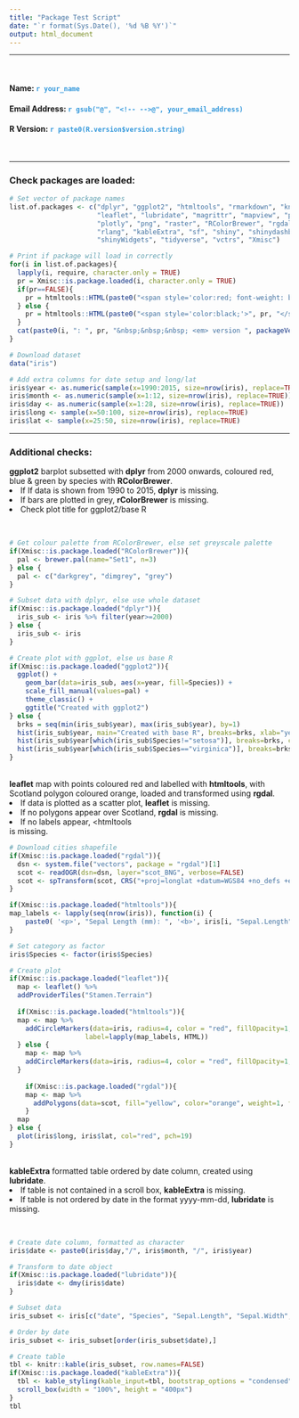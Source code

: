 ```yaml
---
title: "Package Test Script"
date: "`r format(Sys.Date(), '%d %B %Y')`"
output: html_document
---
```


<hr style="border-color: black; border-width: 2px;">
<br>
<h4> Name: <b style="color: #3498db;">`r your_name` </b></h4>
<h4> Email Address: <b style="color: #3498db;">`r gsub("@", "<!-- -->@", your_email_address)` </b></h4>
<h4> R Version: <b style="color: #3498db;">`r paste0(R.version$version.string)` </b></h4><br>

<hr style="border-color: black; border-width: 2px;">

<h3>Check packages are loaded:</h3>

```r
# Set vector of package names
list.of.packages <- c("dplyr", "ggplot2", "htmltools", "rmarkdown", "knitr",
                      "leaflet", "lubridate", "magrittr", "mapview", "pillar",
                      "plotly", "png", "raster", "RColorBrewer", "rgdal", "rgeos",
                      "rlang", "kableExtra", "sf", "shiny", "shinydashboard",
                      "shinyWidgets", "tidyverse", "vctrs", "Xmisc")

# Print if package will load in correctly
for(i in list.of.packages){
  lapply(i, require, character.only = TRUE)
  pr = Xmisc::is.package.loaded(i, character.only = TRUE)
  if(pr==FALSE){
    pr = htmltools::HTML(paste0("<span style='color:red; font-weight: bold;'>", pr, "</span>"))
  } else {
    pr = htmltools::HTML(paste0("<span style='color:black;'>", pr, "</span>"))
  }
  cat(paste0(i, ": ", pr, "&nbsp;&nbsp;&nbsp; <em> version ", packageVersion(i), "</em><br>"))
}

# Download dataset
data("iris")

# Add extra columns for date setup and long/lat
iris$year <- as.numeric(sample(x=1990:2015, size=nrow(iris), replace=TRUE))
iris$month <- as.numeric(sample(x=1:12, size=nrow(iris), replace=TRUE))
iris$day <- as.numeric(sample(x=1:28, size=nrow(iris), replace=TRUE))
iris$long <- sample(x=50:100, size=nrow(iris), replace=TRUE)
iris$lat <- sample(x=25:50, size=nrow(iris), replace=TRUE)
```

<hr style="border-color: black; border-width: 2px;">

<h3> Additional checks: </h3>

<b>ggplot2</b> barplot subsetted with <b>dplyr</b> from 2000 onwards, coloured red, blue & green by species with <b>RColorBrewer</b>.
<li>If If data is shown from 1990 to 2015, <b>dplyr</b> is missing.</li>
<li>If bars are plotted in grey, <b>rColorBrewer</b> is missing.</li>
<li>Check plot title for ggplot2/base R</li><br>
```r
# Get colour palette from RColorBrewer, else set greyscale palette
if(Xmisc::is.package.loaded("RColorBrewer")){
  pal <- brewer.pal(name="Set1", n=3)
} else {
  pal <- c("darkgrey", "dimgrey", "grey")
}

# Subset data with dplyr, else use whole dataset
if(Xmisc::is.package.loaded("dplyr")){
  iris_sub <- iris %>% filter(year>=2000)
} else {
  iris_sub <- iris 
}

# Create plot with ggplot, else us base R
if(Xmisc::is.package.loaded("ggplot2")){
  ggplot() +
    geom_bar(data=iris_sub, aes(x=year, fill=Species)) +
    scale_fill_manual(values=pal) +
    theme_classic() + 
    ggtitle("Created with ggplot2")
} else {
  brks = seq(min(iris_sub$year), max(iris_sub$year), by=1)
  hist(iris_sub$year, main="Created with base R", breaks=brks, xlab="year", ylab="count", col=pal[1])
  hist(iris_sub$year[which(iris_sub$Species!="setosa")], breaks=brks, col=pal[2], add=TRUE)
  hist(iris_sub$year[which(iris_sub$Species=="virginica")], breaks=brks, col=pal[3], add=TRUE)
}

```

<br>
<b>leaflet</b> map with points coloured red and labelled with <b>htmltools</b>, with Scotland polygon coloured orange, loaded and transformed using <b>rgdal</b>.
<li>If data is plotted as a scatter plot, <b>leaflet</b> is missing. </li>
<li>If no polygons appear over Scotland, <b>rgdal</b> is missing. </li>
<li>If no labels appear, <htmltools</li> is missing. </li>

```r
# Download cities shapefile
if(Xmisc::is.package.loaded("rgdal")){
  dsn <- system.file("vectors", package = "rgdal")[1]
  scot <- readOGR(dsn=dsn, layer="scot_BNG", verbose=FALSE)
  scot <- spTransform(scot, CRS("+proj=longlat +datum=WGS84 +no_defs +ellps=WGS84 +towgs84=0,0,0"))
}

if(Xmisc::is.package.loaded("htmltools")){
map_labels <- lapply(seq(nrow(iris)), function(i) {
    paste0( '<p>', "Sepal Length (mm): ", '<b>', iris[i, "Sepal.Length"], '</b>')})
}

# Set category as factor
iris$Species <- factor(iris$Species)

# Create plot
if(Xmisc::is.package.loaded("leaflet")){
  map <- leaflet() %>%
  addProviderTiles("Stamen.Terrain") 
  
  if(Xmisc::is.package.loaded("htmltools")){
  map <- map %>%
    addCircleMarkers(data=iris, radius=4, color = "red", fillOpacity=1, stroke=FALSE,
                   label=lapply(map_labels, HTML))
  } else {
    map <- map %>%
    addCircleMarkers(data=iris, radius=4, color = "red", fillOpacity=1, stroke=FALSE)
  }
  
    if(Xmisc::is.package.loaded("rgdal")){
    map <- map %>%
      addPolygons(data=scot, fill="yellow", color="orange", weight=1, fillOpacity=1)
    }
  map
} else {
  plot(iris$long, iris$lat, col="red", pch=19)
}

```

<br>
<b>kableExtra</b> formatted table ordered by date column, created using <b>lubridate</b>.
<li>If table is not contained in a scroll box, <b>kableExtra</b> is missing. </li>
<li>If table is not ordered by date in the format yyyy-mm-dd, <b>lubridate</b> is missing. </li><br>
```r
# Create date column, formatted as character
iris$date <- paste0(iris$day,"/", iris$month, "/", iris$year)

# Transform to date object
if(Xmisc::is.package.loaded("lubridate")){
  iris$date <- dmy(iris$date)
}

# Subset data
iris_subset <- iris[c("date", "Species", "Sepal.Length", "Sepal.Width", "Petal.Length", "Petal.Width")]

# Order by date
iris_subset <- iris_subset[order(iris_subset$date),]

# Create table
tbl <- knitr::kable(iris_subset, row.names=FALSE) 
if(Xmisc::is.package.loaded("kableExtra")){
  tbl <- kable_styling(kable_input=tbl, bootstrap_options = "condensed") %>%
  scroll_box(width = "100%", height = "400px")
}
tbl
```

<br><br><br>

